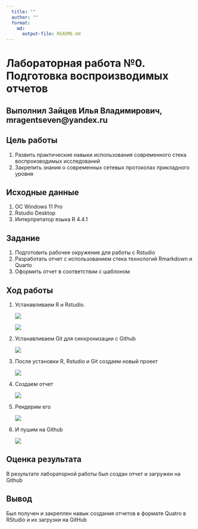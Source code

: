 ```yaml
---
  title: ""
  author: ""
  format: 
    md: 
      output-file: README.md
---
```


# Лабораторная работа №0. Подготовка воспроизводимых отчетов

## Выполнил Зайцев Илья Владимирович, mragentseven@yandex.ru

## Цель работы 

1. Развить практические навыки использования современного стека воспроизводимых исследований
2. Закрепить знания о современных сетевых протоколах прикладного уровня

## Исходные данные

  1. ОС Windows 11 Pro
  2. Rstudio Desktop
  3. Интерпретатор языка R 4.4.1

## Задание

  1. Подготовить рабочее окружение для работы с Rstudio
  2. Разработать отчет с использованием стека технологий Rmarkdown и Quarto
  3. Оформить отчет в соответствии с шаблоном

## Ход работы

 1. Устанавливаем R и Rstudio.

    ![](img/1.png)

    ![](img/2.png)
    
 2. Устанавливаем Git для синхронизации с Github

    ![](img/3.png)

 3. После установки R, Rstudio и Git создаем новый проект

    ![](img/4.png)

 4. Создаем отчет

    ![](img/5.png)

 5. Рендерим его

    ![](img/6.png)

 6. И пушим на Github

    ![](img/7.png)

## Оценка результата

В результате лабораторной работы был создан отчет и загружен на Github

## Вывод

Был получен и закреплен навык создания отчетов в формате Quatro в RStudio и их загрузки на GitHub

```r
```